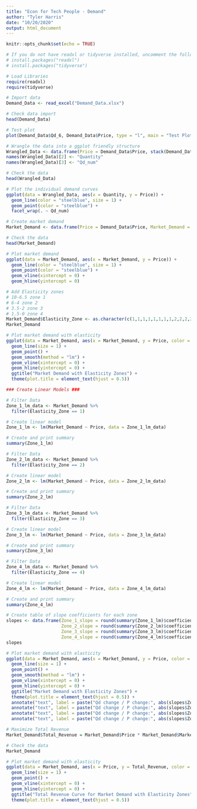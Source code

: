```yaml
---
title: "Econ for Tech People - Demand"
author: "Tyler Harris"
date: "10/20/2020"
output: html_document
---
```


```r
knitr::opts_chunk$set(echo = TRUE)
```

```r
# If you do not have readxl or tidyverse installed, uncomment the following lines
# install.packages("readxl")
# install.packages("tidyverse")

# Load Libraries
require(readxl)
require(tidyverse)
```

```r
# Import data
Demand_Data <- read_excel("Demand_Data.xlsx")

# Check data import
head(Demand_Data)
```

```r
# Test plot
plot(Demand_Data$Qd_6, Demand_Data$Price, type = "l", main = "Test Plot", xlab = "Quantity", ylab = "Price")
```

```r
# Wrangle the data into a ggplot friendly structure
Wrangled_Data <- data.frame(Price = Demand_Data$Price, stack(Demand_Data[2:11]))
names(Wrangled_Data)[2] <- "Quantity"
names(Wrangled_Data)[3] <- "Qd_num"

# Check the data
head(Wrangled_Data)
```

```r
# Plot the individual demand curves
ggplot(data = Wrangled_Data, aes(x = Quantity, y = Price)) +
  geom_line(color = "steelblue", size = 1) +
  geom_point(color = "steelblue") +
  facet_wrap(. ~ Qd_num)
```


```r
# Create market demand
Market_Demand <- data.frame(Price = Demand_Data$Price, Market_Demand = rowSums(Demand_Data[2:11]))

# Check the data
head(Market_Demand)
```

```r
# Plot market demand
ggplot(data = Market_Demand, aes(x = Market_Demand, y = Price)) +
  geom_line(color = "steelblue", size = 1) +
  geom_point(color = "steelblue") +
  geom_vline(xintercept = 0) +
  geom_hline(yintercept = 0) 
```

```r
# Add Elasticity zones
# 10-6.5 zone 1
# 6-4 zone 2
# 3.5-2 zone 3
# 1.5-0 zone 4
Market_Demand$Elasticity_Zone <- as.character(c(1,1,1,1,1,1,1,1,2,2,2,2,2,3,3,3,3,4,4,4,4))
Market_Demand
```

```r
# Plot market demand with elasticity
ggplot(data = Market_Demand, aes(x = Market_Demand, y = Price, color = Elasticity_Zone)) +
  geom_line(size = 1) +
  geom_point() +
  geom_smooth(method = "lm") +
  geom_vline(xintercept = 0) +
  geom_hline(yintercept = 0) +
  ggtitle("Market Demand with Elasticity Zones") +
  theme(plot.title = element_text(hjust = 0.5))
```

```r
### Create Linear Models ###

# Filter Data
Zone_1_lm_data <- Market_Demand %>%
  filter(Elasticity_Zone == 1)

# Create linear model
Zone_1_lm <- lm(Market_Demand ~ Price, data = Zone_1_lm_data)

# Create and print summary
summary(Zone_1_lm)
```

```r
# Filter Data
Zone_2_lm_data <- Market_Demand %>%
  filter(Elasticity_Zone == 2)

# Create linear model
Zone_2_lm <- lm(Market_Demand ~ Price, data = Zone_2_lm_data)

# Create and print summary
summary(Zone_2_lm)
```

```r
# Filter Data
Zone_3_lm_data <- Market_Demand %>%
  filter(Elasticity_Zone == 3)

# Create linear model
Zone_3_lm <- lm(Market_Demand ~ Price, data = Zone_3_lm_data)

# Create and print summary
summary(Zone_3_lm)
```

```r
# Filter Data
Zone_4_lm_data <- Market_Demand %>%
  filter(Elasticity_Zone == 4)

# Create linear model
Zone_4_lm <- lm(Market_Demand ~ Price, data = Zone_4_lm_data)

# Create and print summary
summary(Zone_4_lm)
```

```r
# Create table of slope coefficients for each zone
slopes <- data.frame(Zone_1_slope = round(summary(Zone_1_lm)$coefficients[2,1], 2),
                     Zone_2_slope = round(summary(Zone_2_lm)$coefficients[2,1], 2),
                     Zone_3_slope = round(summary(Zone_3_lm)$coefficients[2,1], 2),
                     Zone_4_slope = round(summary(Zone_4_lm)$coefficients[2,1], 2))
slopes
```

```r
# Plot market demand with elasticity
ggplot(data = Market_Demand, aes(x = Market_Demand, y = Price, color = Elasticity_Zone)) +
  geom_line(size = 1) +
  geom_point() +
  geom_smooth(method = "lm") +
  geom_vline(xintercept = 0) +
  geom_hline(yintercept = 0) +
  ggtitle("Market Demand with Elasticity Zones") +
  theme(plot.title = element_text(hjust = 0.5)) +
  annotate("text", label = paste("Qd change / P change:", abs(slopes$Zone_1_slope)), x = 430, y = 7, size = 3, color = "black") +
  annotate("text", label = paste("Qd change / P change:", abs(slopes$Zone_2_slope)), x = 680, y = 4.5, size = 3, color = "black") +
  annotate("text", label = paste("Qd change / P change:", abs(slopes$Zone_3_slope)), x = 1150, y = 2.5, size = 3, color = "black") +
  annotate("text", label = paste("Qd change / P change:", abs(slopes$Zone_4_slope)), x = 1600, y = 1.5, size = 3, color = "black")
```

```r
# Maximize Total Revenue
Market_Demand$Total_Revenue = Market_Demand$Price * Market_Demand$Market_Demand

# Check the data
Market_Demand
```

```r
# Plot market demand with elasticity
ggplot(data = Market_Demand, aes(x = Price, y = Total_Revenue, color = Elasticity_Zone)) +
  geom_line(size = 1) +
  geom_point() +
  geom_vline(xintercept = 0) +
  geom_hline(yintercept = 0) +
  ggtitle("Total Revenue Curve for Market Demand with Elasticity Zones") +
  theme(plot.title = element_text(hjust = 0.5))
```





